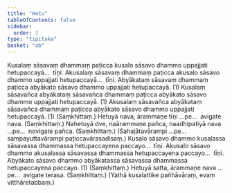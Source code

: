 ```yaml
---
title: "Hetu"
tableOfContents: false
sidebar:
  order: 1
type: "tipitaka"
basket: "ab"
---
```



<DynamicBreadcrumb />

<Division number="7">

<Paragraph number="1242">
Kusalaṃ sāsavaṃ dhammaṃ paṭicca kusalo sāsavo dhammo uppajjati hetupaccayā…  tīṇi.
</Paragraph>

<Paragraph number="1243">
Akusalaṃ sāsavaṃ dhammaṃ paṭicca akusalo sāsavo dhammo uppajjati hetupaccayā…  tīṇi.
</Paragraph>

<Paragraph number="1244">
Abyākataṃ sāsavaṃ dhammaṃ paṭicca abyākato sāsavo dhammo uppajjati hetupaccayā. (1)
</Paragraph>

<Paragraph number="1245">
Kusalaṃ sāsavañca abyākataṃ sāsavañca dhammaṃ paṭicca abyākato sāsavo dhammo uppajjati hetupaccayā. (1)
</Paragraph>

<Paragraph number="1246">
Akusalaṃ sāsavañca abyākataṃ sāsavañca dhammaṃ paṭicca abyākato sāsavo dhammo uppajjati hetupaccayā. (1) (Saṃkhittaṃ.)
</Paragraph>

</Division>
<Division number="8">

<Paragraph number="1247">
Hetuyā nava, ārammaṇe tīṇi …pe…  avigate nava. (Saṃkhittaṃ.)
</Paragraph>

<Paragraph number="1248">
Nahetuyā dve, naārammaṇe pañca, naadhipatiyā nava …pe…  novigate pañca. (Saṃkhittaṃ.)
</Paragraph>

<Paragraph number="1249">
(Sahajātavārampi …pe…  sampayuttavārampi paṭiccavārasadisaṃ.)
</Paragraph>

</Division>
<Division number="9">

<Paragraph number="1250">
Kusalo sāsavo dhammo kusalassa sāsavassa dhammassa hetupaccayena paccayo…  tīṇi.
</Paragraph>

<Paragraph number="1251">
Akusalo sāsavo dhammo akusalassa sāsavassa dhammassa hetupaccayena paccayo…  tīṇi.
</Paragraph>

<Paragraph number="1252">
Abyākato sāsavo dhammo abyākatassa sāsavassa dhammassa hetupaccayena paccayo. (1) (Saṃkhittaṃ.)
</Paragraph>

<Paragraph number="1253">
Hetuyā satta, ārammaṇe nava …pe…  avigate terasa. (Saṃkhittaṃ.)
</Paragraph>

<Paragraph number="1254">
(Yathā kusalattike pañhāvāraṃ, evaṃ vitthāretabbaṃ.)
</Paragraph>
</Division>